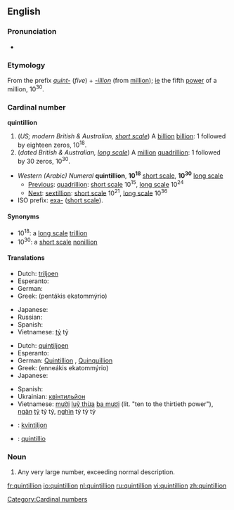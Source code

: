 {{also|Quintillion}}
==English==

===Pronunciation===
* {{audio|en-us-quintillion.ogg|Audio (US)}}
*: {{rhymes|ɪljən}}

===Etymology===
From the prefix ''[[quint-]]'' (''five'') + ''[[-illion]]'' (from [[million]]); [[ie]] the fifth [[power]] of a million, 10<sup>30</sup>.

===Cardinal number===
'''quintillion'''

# (''US; modern British & Australian, [[w:Long and short scales|short scale]]'') A [[billion]] [[billion]]: 1 followed by eighteen zeros, 10<sup>18</sup>.
# (''dated British & Australian, [[w:Long and short scales|long scale]]'') A [[million]] [[quadrillion]]: 1 followed by 30 zeros, 10<sup>30</sup>.

* ''Western (Arabic) Numeral'' '''quintillion''', '''10<sup>18</sup>''' [[w:Long and short scales|short scale]], '''10<sup>30</sup>''' [[w:Long and short scales|long scale]]
** [[Previous]]: [[quadrillion]]: [[w:Long and short scales|short scale]] 10<sup>15</sup>, [[w:Long and short scales|long scale]] 10<sup>24</sup>
** [[Next]]: [[sextillion]]: [[w:Long and short scales|short scale]] 10<sup>21</sup>, [[w:Long and short scales|long scale]] 10<sup>36</sup>
* ISO prefix: [[exa-]] ([[w:Long and short scales|short scale]]).

====Synonyms====
* 10<sup>18</sup>: a [[w:Long and short scales|long scale]] [[trillion]]
* 10<sup>30</sup>: a [[w:Long and short scales|short scale]] [[nonillion]]

====Translations====
{{trans-top|a billion billion, 10<sup>18</sup>}}
* Dutch: [[triljoen]]
* Esperanto: {{t-|eo|triiliono|xs=Esperanto}}
* German: {{t+|de|Trillion|f}}
* Greek: {{t|el|πεντάκις εκατομμύριο|n|sc=Grek}} (pentákis ekatommýrio)
{{trans-mid}}
* Japanese: {{t|ja|百京|tr=hyakkei|sc=Jpan}}
* Russian: {{t+|ru|квинтиллион|m|tr=kvintillión|sc=Cyrl}}
* Spanish: {{t|es|trillón|m}}
* Vietnamese: [[tỷ]] tỷ
{{trans-bottom}}

{{trans-top|a million quadrillion, 10<sup>30</sup>}}
* Dutch: [[quintiljoen]]
* Esperanto: {{t-|eo|kviniliono|xs=Esperanto}}
* German: [[Quintillion]] {{f}}, [[Quinquillion]] {{f}}
* Greek: {{t|el|εννεάκις εκατομμύριο|n|sc=Grek}} (enneákis ekatommýrio)
* Japanese: {{t|ja|百穣|tr=hyaku-jō|sc=Jpan}}
{{trans-mid}}
* Spanish: {{t|es|quintillón|m}}
* Ukrainian: [[квінтильйон]]
* Vietnamese: [[mười]] [[luỹ thừa]] [[ba mươi]] (lit. "ten to the thirtieth power"), [[ngàn]] [[tỷ]] tỷ tỷ, [[nghìn]] tỷ tỷ tỷ
{{trans-bottom}}

{{checktrans}}
* {{ttbc|Estonian}}: [[kvintiljon]]
* {{ttbc|Latin}}: [[quintillio]]

===Noun===
{{en-noun}}

# {{context|figurative|slang}} Any very large number, exceeding normal description.

[[Category:Cardinal numbers]]

[[fr:quintillion]]
[[io:quintillion]]
[[nl:quintillion]]
[[ru:quintillion]]
[[vi:quintillion]]
[[zh:quintillion]]